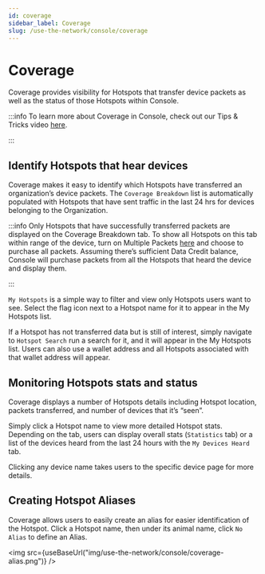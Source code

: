 ```yaml
---
id: coverage
sidebar_label: Coverage
slug: /use-the-network/console/coverage
---
```


# Coverage


Coverage provides visibility for Hotspots that transfer device packets as well
as the status of those Hotspots within Console.

:::info To learn more about Coverage in Console, check out our Tips & Tricks
video [here](https://youtu.be/Woh4RooY6L8).

:::

## Identify Hotspots that hear devices

Coverage makes it easy to identify which Hotspots have transferred an
organization’s device packets. The `Coverage Breakdown` list is automatically
populated with Hotspots that have sent traffic in the last 24 hrs for devices
belonging to the Organization.

:::info Only Hotspots that have successfully transferred packets are displayed
on the Coverage Breakdown tab. To show all Hotspots on this tab within range of
the device, turn on Multiple Packets
[here](/use-the-network/console/adr#multiple-packets) and choose to purchase all
packets. Assuming there’s sufficient Data Credit balance, Console will purchase
packets from all the Hotspots that heard the device and display them.

:::

`My Hotspots` is a simple way to filter and view only Hotspots users want to
see. Select the flag icon next to a Hotspot name for it to appear in the My
Hotspots list.

If a Hotspot has not transferred data but is still of interest, simply navigate
to `Hotspot Search` run a search for it, and it will appear in the My Hotspots
list. Users can also use a wallet address and all Hotspots associated with that
wallet address will appear.

## Monitoring Hotspots stats and status

Coverage displays a number of Hotspots details including Hotspot location,
packets transferred, and number of devices that it’s “seen”.

Simply click a Hotspot name to view more detailed Hotspot stats. Depending on
the tab, users can display overall stats (`Statistics` tab) or a list of the
devices heard from the last 24 hours with the `My Devices Heard` tab.

Clicking any device name takes users to the specific device page for more
details.

## Creating Hotspot Aliases

Coverage allows users to easily create an alias for easier identification of the
Hotspot. Click a Hotspot name, then under its animal name, click `No Alias` to
define an Alias.

<img src={useBaseUrl("img/use-the-network/console/coverage-alias.png")} />
